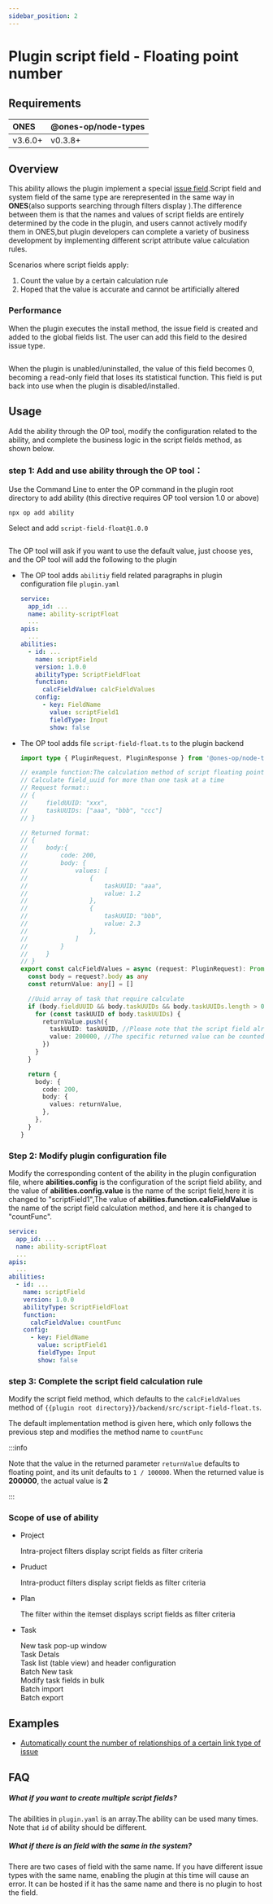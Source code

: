 ```yaml
---
sidebar_position: 2
---
```



# Plugin script field - Floating point number

## Requirements

| **ONES** | @ones-op/node-types |
| :------- | :------------------ |
| v3.6.0+  | v0.3.8+             |

## Overview

This ability allows the plugin implement a special [issue field](https://guide.ones.pro/wiki/#/team/LBrdb4wE/space/6XDAYB1a/page/ChPFxP95).Script field and system field of the same type are rerepresented in the same way in **ONES**(also supports searching through filters display
).The difference between them is that the names and values of script fields are entirely determined by the code in the plugin, and users cannot actively modify them in ONES,but plugin developers can complete a variety of business development by implementing different script attribute value calculation rules.

Scenarios where script fields apply:

1. Count the value by a certain calculation rule
2. Hoped that the value is accurate and cannot be artificially altered

### Performance

When the plugin executes the install method, the issue field is created and added to the global fields list. The user can add this field to the desired issue type.

<Image img={scriptFieldFloat2} />

When the plugin is unabled/uninstalled, the value of this field becomes 0, becoming a read-only field that loses its statistical function. This field is put back into use when the plugin is disabled/installed.

## Usage

Add the ability through the OP tool, modify the configuration related to the ability, and complete the business logic in the script fields method, as shown below.

### step 1: Add and use ability through the OP tool：

Use the Command Line to enter the OP command in the plugin root directory to add ability (this directive requires OP tool version 1.0 or above)

```shell
npx op add ability
```

Select and add `script-field-float@1.0.0`

<Image img={scriptFieldFloat1} />

The OP tool will ask if you want to use the default value, just choose yes, and the OP tool will add the following to the plugin

- The OP tool adds `abilitiy` field related paragraphs in plugin configuration file `plugin.yaml`
  ```yaml title="config/plugin.yaml"
  service:
    app_id: ...
    name: ability-scriptFloat
    ...
  apis:
    ...
  abilities:
    - id: ...
      name: scriptField
      version: 1.0.0
      abilityType: ScriptFieldFloat
      function:
        calcFieldValue: calcFieldValues
      config:
        - key: FieldName
          value: scriptField1
          fieldType: Input
          show: false
  ```
- The OP tool adds file `script-field-float.ts` to the plugin backend

  ```typescript title="backend/src/script-field-float.ts"
  import type { PluginRequest, PluginResponse } from '@ones-op/node-types'

  // example function:The calculation method of script floating point
  // Calculate field_uuid for more than one task at a time
  // Request format::
  // {
  //     fieldUUID: "xxx",
  //     taskUUIDs: ["aaa", "bbb", "ccc"]
  // }

  // Returned format:
  // {
  //     body:{
  //         code: 200,
  //         body: {
  //             values: [
  //                 {
  //                     taskUUID: "aaa",
  //                     value: 1.2
  //                 },
  //                 {
  //                     taskUUID: "bbb",
  //                     value: 2.3
  //                 },
  //             ]
  //         }
  //     }
  // }
  export const calcFieldValues = async (request: PluginRequest): Promise<PluginResponse> => {
    const body = request?.body as any
    const returnValue: any[] = []

    //Uuid array of task that require calculate
    if (body.fieldUUID && body.taskUUIDs && body.taskUUIDs.length > 0) {
      for (const taskUUID of body.taskUUIDs) {
        returnValue.push({
          taskUUID: taskUUID, //Please note that the script field already exists for the task
          value: 200000, //The specific returned value can be counted according to the business logic.
        })
      }
    }

    return {
      body: {
        code: 200,
        body: {
          values: returnValue,
        },
      },
    }
  }
  ```

### Step 2: Modify plugin configuration file

Modify the corresponding content of the ability in the plugin configuration file, where **abilities.config** is the configuration of the script field ability, and the value of **abilities.config.value** is the name of the script field,here it is changed to "scriptField1",The value of **abilities.function.calcFieldValue** is the name of the script field calculation method, and here it is changed to "countFunc".

```yaml title="config/plugin.yaml"
service:
  app_id: ...
  name: ability-scriptFloat
  ...
apis:
  ...
abilities:
  - id: ...
    name: scriptField
    version: 1.0.0
    abilityType: ScriptFieldFloat
    function:
      calcFieldValue: countFunc
    config:
      - key: FieldName
        value: scriptField1
        fieldType: Input
        show: false
```

### step 3: Complete the script field calculation rule

Modify the script field method, which defaults to the `calcFieldValues` method of `{{plugin root directory}}/backend/src/script-field-float.ts`.

The default implementation method is given here, which only follows the previous step and modifies the method name to `countFunc`

:::info

Note that the value in the returned parameter `returnValue` defaults to floating point, and its unit defaults to `1 / 100000`. When the returned value is **200000**, the actual value is **2**

:::

### Scope of use of ability

- Project

  Intra-project filters display script fields as filter criteria

- Pruduct

  Intra-product filters display script fields as filter criteria

- Plan

  The filter within the itemset displays script fields as filter criteria

- Task
  <p />
  New task pop-up window
  <br />
  Task Detals
  <br />
  Task list (table view) and header configuration
  <br />
  Batch New task
  <br />
  Modify task fields in bulk
  <br />
  Batch import
  <br />
  Batch export

## Examples

- [Automatically count the number of relationships of a certain link type of issue](sample-script-field-float1.mdx)

## FAQ

##### What if you want to create multiple script fields?

The abilities in `plugin.yaml` is an array.The ability can be used many times. Note that `id` of ability should be different.

##### What if there is an field with the same in the system?

There are two cases of field with the same name. If you have different issue types with the same name, enabling the plugin at this time will cause an error. It can be hosted if it has the same name and there is no plugin to host the field.

